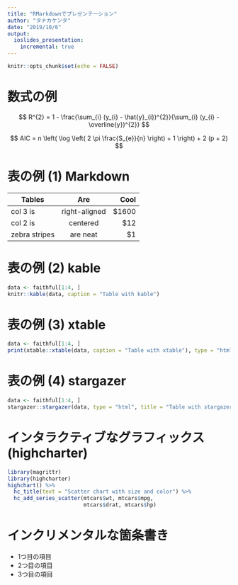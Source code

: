 ```yaml
---
title: "RMarkdownでプレゼンテーション"
author: "タナカケンタ"
date: "2019/10/6"
output:
  ioslides_presentation:
    incremental: true
---
```


```r
knitr::opts_chunk$set(echo = FALSE)
```

# 数式の例

$$
R^{2} = 1 - \frac{\sum_{i} (y_{i} - \hat{y}_{i})^{2}}{\sum_{i} (y_{i} - \overline{y})^{2}}
$$

$$
AIC = n \left( \log \left( 2 \pi \frac{S_{e}}{n} \right) + 1 \right) + 2 (p + 2)
$$

# 表の例 (1) Markdown

| Tables        | Are           | Cool  |
| ------------- |:-------------:| -----:|
| col 3 is      | right-aligned | $1600 |
| col 2 is      | centered      |   $12 |
| zebra stripes | are neat      |    $1 |

# 表の例 (2) kable

```r
data <- faithful[1:4, ]
knitr::kable(data, caption = "Table with kable")
```

# 表の例 (3) xtable

```r
data <- faithful[1:4, ]
print(xtable::xtable(data, caption = "Table with xtable"), type = "html")
```

# 表の例 (4) stargazer

```r
data <- faithful[1:4, ]
stargazer::stargazer(data, type = "html", title = "Table with stargazer")
```

# インタラクティブなグラフィックス (highcharter)

```r
library(magrittr)
library(highcharter)
highchart() %>% 
  hc_title(text = "Scatter chart with size and color") %>% 
  hc_add_series_scatter(mtcars$wt, mtcars$mpg,
                        mtcars$drat, mtcars$hp)
```

# インクリメンタルな箇条書き

* 1つ目の項目
* 2つ目の項目
* 3つ目の項目